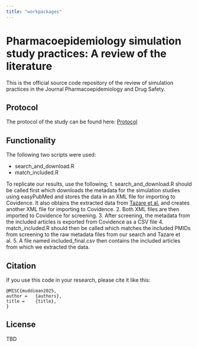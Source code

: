 ```yaml
---
title: "workpackages"
---
```


# Pharmacoepidemiology simulation study practices: A review of the literature

This is the official source code repository of the review of simulation practices in the Journal Pharmacoepidemiology and Drug Safety.

## Protocol

The protocol of the study can be found here: [Protocol](../2.1.a_i.emulat_sim_brief/reports/emulat_sim_protocol.pdf)

## Functionality

The following two scripts were used:

-   search_and_download.R
-   match_included.R

To replicate our results, use the following; 1. search_and_download.R should be called first which downloads the metadata for the simulation studies using easyPubMed and stores the data in an XML file for importing to Covidence. It also obtains the extracted data from [Tazare et al.](https://doi.org/10.1002/pds.5856) and creates another XML file for importing to Covidence. 2. Both XML files are then imported to Covidence for screening. 3. After screening, the metadata from the included articles is exported from Covidence as a CSV file 4. match_included.R should then be called which matches the included PMIDs from screening to the raw metadata files from our search and Tazare et al. 5. A file named included_final.csv then contains the included articles from which we extracted the data.

## Citation

If you use this code in your research, please cite it like this:

```         
@MISC{muddiman2025,
author =   {authors},
title =    {title},
}
```

## License

TBD
